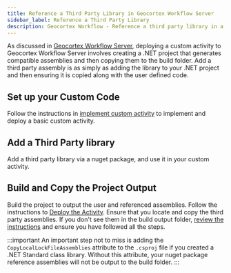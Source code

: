 ```yaml
---
title: Reference a Third Party Library in Geocortex Workflow Server
sidebar_label: Reference a Third Party Library
description: Geocortex Workflow - Reference a third party library in a Geocortex Workflow Server extension
---
```


As discussed in [Geocortex Workflow Server](sdk-server-overview.mdx#setting-up-a-geocortex-workflow-server-extension-project), deploying a custom activity to Geocortex Workflow Server involves creating a .NET project that generates compatible assemblies and then copying them to the build folder. Add a third party assembly is as simply as adding the library to your .NET project and then ensuring it is copied along with the user defined code.

## Set up your Custom Code

Follow the instructions in [implement custom activity](tutorial-server-calculate-logarithm-activity.mdx) to implement and deploy a basic custom activity.

## Add a Third Party library

Add a third party library via a nuget package, and use it in your custom activity.

## Build and Copy the Project Output

Build the project to output the user and referenced assemblies. Follow the instructions to [Deploy the Activity](sdk-server-overview.mdx#deploying-geocortex-workflow-server-activities). Ensure that you locate and copy the third party assemblies. If you don't see them in the build output folder, [review the instructions](sdk-server-overview.mdx#setting-up-a-geocortex-workflow-server-extension-project) and ensure you have followed all the steps.

:::important
An important step not to miss is adding the `CopyLocalLockFileAssemblies` attribute to the `.csproj` file if you created a .NET Standard class library. Without this attribute, your nuget package reference assemblies will not be output to the build folder.
:::

